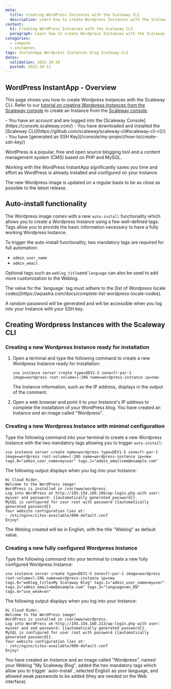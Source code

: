 ```yaml
---
meta:
  title: Creating WordPress Instances with the Scaleway CLI
  description: Learn how to create Wordpress Instances with the Scaleway CLI 
content:
  h1: Creating WordPress Instances with the Scaleway CLI
  paragraph: Learn how to create Wordpress Instances with the Scaleway CLI 
categories:
  - compute
  - instances
tags: InstantApp Wordpress Instances blog Scaleway-CLI 
dates:
  validation: 2022-10-20
  posted: 2021-10-11
---
```


## WordPress InstantApp - Overview

This page shows you how to create Wordpress Instances with the Scaleway CLI. Refer to our [tutorial on creating Wordpress Instances from the Scaleway console](/tutorials/wordpress-instantapp/) to create an Instance from the [Scaleway console](https://console.scaleway.com/). 

<Message type="requirement">
  - You have an account and are logged into the [Scaleway Console](https://console.scaleway.com/)
  - You have downloaded and installed the [Scaleway CLI](https://github.com/scaleway/scaleway-cli#scaleway-cli-v2/)
  - You have [generated an SSH Key](/console/my-project/how-to/create-ssh-key/)
</Message>


WordPress is a popular, free and open source blogging tool and a content management system (CMS) based on PHP and MySQL.

Working with the WordPress InstantApp significantly saves you time and effort as WordPress is already installed and configured on your Instance. 

The new Wordpress image is updated on a regular basis to be as close as possible to the latest release. 

## Auto-install functionality

The Wordpress image comes with a new `auto-install` functionality which allows you to create a Wordpress Instance using a few well-defined tags. 
Tags allow you to provide the basic information necessary to have a fully working Wordpress Instance. 

To trigger the auto-install functionality, two mandatory tags are required for full automation: 

- `admin_user_name`
- `admin_email`


Optional tags such as `weblog_title`and `language` can also be used to add more customization to the Weblog. 

<Message type="note">
  The value for the `language` tag must adhere to the [list of Wordpress locale codes](https://wpastra.com/docs/complete-list-wordpress-locale-codes).
</Message>

A random password will be generated and will be accessible when you log into your Instance with your SSH key.

## Creating Wordpress Instances with the Scaleway CLI 


### Creating a new Wordpress Instance ready for installation


1. Open a terminal and type the following command to create a new Wordpress Instance ready for installation: 
    ```
    scw instance server create type=DEV1-S zone=fr-par-1 image=wordpress root-volume=l:20G name=wordpress-instance ip=new 
    ```

    The Instance information, such as the IP address, displays in the output of the comment. 

2. Open a web browser and point it to your Instance's IP address to complete the installation of your WordPress blog.
    <Message type="note">
      You have created an Instance and an image called "Wordpress". 
    </Message>

### Creating a new Wordpress Instance with minimal configuration


Type the following command into your terminal to create a new Wordpress Instance with the two mandatory tags allowing you to trigger `auto-install`: 
```
scw instance server create name=wordpress type=DEV1-S zone=fr-par-1 image=wordpress root-volume=l:20G name=wordpress-instance ip=new tags.0="admin_user_name=myuser" tags.1="admin_email=me@example.com"
```
The following output displays when you log into your Instance: 
```
Hi Cloud Rider,
Welcome to the WordPress image!
WordPress is installed in /var/www/wordpress.
Log into WordPress at http://195.154.160.109/wp-login.php with user: myuser and password: {{automatically generated password}}.
MySQL is configured for user root with password {{automatically generated password}}.
Your website configuration lies at:
- /etc/nginx/sites-available/000-default.conf
Enjoy!
```

<Message type="note">
  The Weblog created will be in English, with the title "Weblog" as default value.
</Message>


### Creating a new fully configured Wordpress Instance 

Type the following command into your terminal to create a new fully configured Wordpress Instance: 
```
scw instance server create type=DEV1-S zone=fr-par-1 image=wordpress root-volume=l:20G name=wordpress-instance ip=new tags.0="weblog_title=My Scaleway Blog" tags.1="admin_user_name=myuser" tags.2="admin_email=me@example.com" tags.3="language=en_EN" tags.4="use_weak=on"
```

The following output displays when you log into your Instance:
```
Hi Cloud Rider,
Welcome to the WordPress image!
WordPress is installed in /var/www/wordpress.
Log into WordPress at http://195.154.160.213/wp-login.php with user: myuser and and password: {{automatically generated password}}.
MySQL is configured for user root with password {{automatically generated password}}.
Your website configuration lies at:
- /etc/nginx/sites-available/000-default.conf
Enjoy!
```

<Message type="note">
  You have created an Instance and an image called "Wordpress", named your Weblog "My Scaleway Blog", added the two mandatory tags which allow you to trigger `auto-install`, selected English as your language, and allowed weak passwords to be added (they are needed on the Web interface).
</Message>
